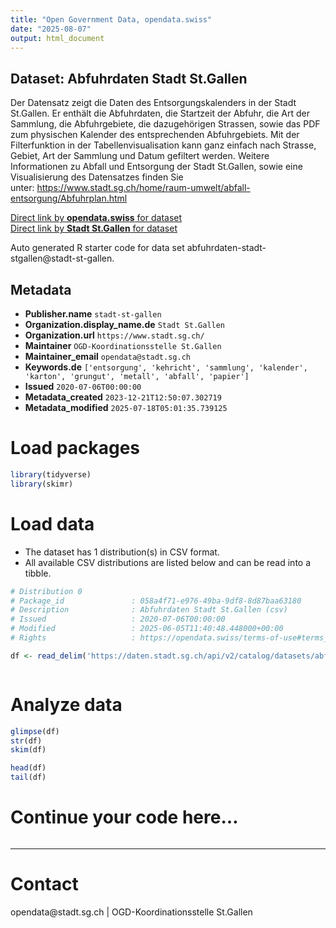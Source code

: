 ```yaml
---
title: "Open Government Data, opendata.swiss"
date: "2025-08-07"
output: html_document
---
```


## Dataset: Abfuhrdaten Stadt St.Gallen

Der Datensatz zeigt die Daten des Entsorgungskalenders in der Stadt St.Gallen. Er enthält die Abfuhrdaten, die Startzeit der Abfuhr, die Art der Sammlung, die Abfuhrgebiete, die dazugehörigen Strassen, sowie das PDF zum physischen Kalender des entsprechenden Abfuhrgebiets. Mit der Filterfunktion in der Tabellenvisualisation kann ganz einfach nach Strasse, Gebiet, Art der Sammlung und Datum gefiltert werden. Weitere Informationen zu Abfall und Entsorgung der Stadt St.Gallen, sowie eine Visualisierung des Datensatzes finden Sie unter: [https://www.stadt.sg.ch/home/raum-umwelt/abfall-entsorgung/Abfuhrplan.html](https://www.stadt.sg.ch/home/raum-umwelt/abfall-entsorgung/Abfuhrplan.html)

[Direct link by **opendata.swiss** for dataset](https://opendata.swiss/de/dataset/abfuhrdaten-stadt-st-gallen)<br>
[Direct link by **Stadt St.Gallen** for dataset](https://daten.stadt.sg.ch/explore/dataset/abfuhrdaten-stadt-stgallen/)

Auto generated R starter code for data set abfuhrdaten-stadt-stgallen@stadt-st-gallen.

## Metadata

- **Publisher.name** `stadt-st-gallen`
- **Organization.display_name.de** `Stadt St.Gallen`
- **Organization.url** `https://www.stadt.sg.ch/`
- **Maintainer** `OGD-Koordinationsstelle St.Gallen`
- **Maintainer_email** `opendata@stadt.sg.ch`
- **Keywords.de** `['entsorgung', 'kehricht', 'sammlung', 'kalender', 'karton', 'grungut', 'metall', 'abfall', 'papier']`
- **Issued** `2020-07-06T00:00:00`
- **Metadata_created** `2023-12-21T12:50:07.302719`
- **Metadata_modified** `2025-07-18T05:01:35.739125`


# Load packages

```r

library(tidyverse)
library(skimr)

```

# Load data

-   The dataset has 1 distribution(s) in CSV format.
-   All available CSV distributions are listed below and can be read into a tibble.

```r

# Distribution 0
# Package_id               : 058a4f71-e976-49ba-9df8-8d87baa63180
# Description              : Abfuhrdaten Stadt St.Gallen (csv)
# Issued                   : 2020-07-06T00:00:00
# Modified                 : 2025-06-05T11:40:48.448000+00:00
# Rights                   : https://opendata.swiss/terms-of-use#terms_by

df <- read_delim('https://daten.stadt.sg.ch/api/v2/catalog/datasets/abfuhrdaten-stadt-stgallen/exports/csv?use_labels=true')



```

# Analyze data

```r

glimpse(df)
str(df)
skim(df)

head(df)
tail(df)

```

# Continue your code here...

```r

```

------------------------------------------------------------------------

# Contact

opendata@stadt.sg.ch | OGD-Koordinationsstelle St.Gallen
